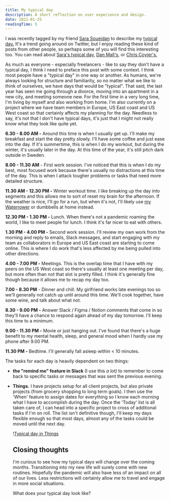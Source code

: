 ```yaml
---
title: My typical day
description: A short reflection on user experience and design.
date: 2021-01-25
readingTime: 5
---
```


I was recently tagged by my friend <a href="https://www.sarasoueidan.com">Sara Soueidan</a> to describe my <a href="https://twitter.com/cdevroe/status/1347181529819193344">typical day.</a> It's a trend going around on Twitter, but I enjoy reading these kind of posts from other people, so perhaps some of you will find this interesting too. You can read about <a href="https://www.sarasoueidan.com/desk/typical-day/">Sara's typical day</a>, <a href="http://danmall.me/articles/my-typical-day/">Dan Mall's</a>, or <a href="https://chriscoyier.net/2021/01/08/my-typical-day/">Chris Coyier's.</a>

As much as everyone - especially freelancers - like to say they don't have a typical day, I think I need to preface this post with some context. I think most people have a "typical day" in one way or another. As humans, we're always looking for structure and familiarity, so no matter what we like to think of ourselves, we have days that would be "typical". That said, the last year has seen me going through a divorce, moving into an apartment in a new city, and meeting someone new. For the first time in a very long time, I'm living by myself and also working from home. I'm also currently on a project where we have team members in Europe, US East coast and US West coast so that certainly affects my planning for the day. Needless to say, it's not that I don't have typical days, it's just that I might not really know what they look like quite yet.

**6.30 - 8.00 AM -** Around this time is when I usually get up. I'll make my breakfast and start the day pretty slowly. I'll have some coffee and just ease into the day. If it's summertime, this is when I do my workout, but during the winter, it's usually later in the day. At this time of the year, it's still pitch dark outside in Sweden.

**8.00 - 11.30 AM** - First work session. I've noticed that this is when I do my best, most focused work because there's usually no distractions at this time of the day. This is when I attack tougher problems or tasks that need more detailed structure.

**11.30 AM - 12.30 PM -** Winter workout time. I like breaking up the day into segments and this allows me to sort of reset my brain for the afternoon. If the weather is nice, I'll go for a run, but when it's not, I'll likely use <a href="https://www.waterrower.com">my Waterrower</a> or dumbbells at home instead.

**12.30 PM - 1.30 PM -** Lunch. When there's not a pandemic roaming the world, I like to meet people for lunch. I think it's far nicer to eat with others.

**1.30 PM - 4.00 PM -** Second work session. I'll review my own work from the morning and reply to emails, Slack messages, and start engaging with my team as collaborators in Europe and US East coast are starting to come online. This is where I do work that's less affected by me being pulled into other directions.

**4.00 - 7.00 PM -** Meetings. This is the overlap time that I have with my peers on the US West coast so there's usually at least one meeting per day, but more often than not that slot is pretty filled. I think it's generally fine though because it allows me to recap my day too.

**7.00 - 8.30 PM** - Dinner and chill. My girlfriend works late evenings too so we'll generally not catch up until around this time. We'll cook together, have some wine, and talk about what not.

**8.30 - 9.00 PM -** Answer Slack / Figma / Notion comments that come in so they'll have a chance to respond again ahead of my day tomorrow. I'll keep this time to a minimum.

**9.00 - 11.30 PM -** Movie or just hanging out. I've found that there's a huge benefit to my mental health, sleep, and general mood when I hardly use my phone after 9.00 PM.

**11.30 PM -** Bedtime. I'll generally fall asleep within < 10 minutes.

The tasks for each day is heavily dependent on two things:

- **the "remind me" feature in Slack** (I use this _a lot)_ to remember to come back to specific tasks or messages that was sent the previous evening.
- **Things.** I have projects setup for all client projects, but also private projects (from grocery shopping to long term goals). I then use the 'When' feature to assign dates for everything so I know each morning what I have to accomplish during the day. Once the 'Today' list is all taken care of, I can head into a specific project to cross of additional tasks if I'm on roll. The list isn't definitive though, I'll keep my days flexible enough so that most days, almost any of the tasks could be moved until the next day.

  !<a href="/images/articles/typical-day.png">Typical day in Things</a>

  ## Closing thoughts

  I'm curious to see how my typical days will change over the coming months. Transitioning into my new life will surely come with new routines. Hopefully the pandemic will also have less of an impact on all of our lives. Less restrictions will certainly allow me to travel and engage in more social situations.

  What does your typical day look like?